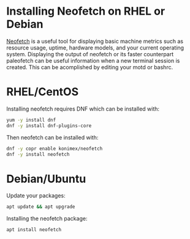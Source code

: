 # Installing Neofetch on RHEL or Debian
[Neofetch](https://github.com/dylanaraps/neofetch) is a useful tool for displaying basic machine metrics such as resource usage, uptime, hardware models, and your current operating system. Displaying the output of neofetch or its faster counterpart paleofetch can be useful information when a new terminal session is created. This can be acomplished by editing your motd or bashrc.

# RHEL/CentOS
Installing neofetch requires DNF which can be installed with:
```bash
yum -y install dnf
dnf -y install dnf-plugins-core
```
Then neofetch can be installed with:
```bash
dnf -y copr enable konimex/neofetch
dnf -y install neofetch
```

# Debian/Ubuntu
Update your packages:
```bash
apt update && apt upgrade
```
Installing the neofetch package:
```bash
apt install neofetch
```